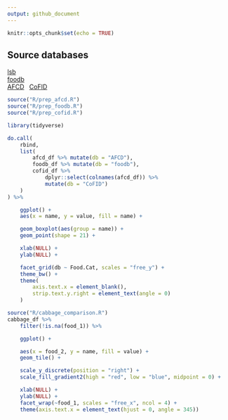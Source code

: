 ```yaml
---
output: github_document
---
```


```r
knitr::opts_chunk$set(echo = TRUE)
```

## Source databases
[lsb](https://www.leibniz-lsb.de/en/research/technology-facilities/databases) \
[foodb](https://foodb.ca/) \
[AFCD](https://www.foodstandards.gov.au/science-data/monitoringnutrients/afcd/australian-food-composition-database-download-excel-files#nutrient) \ 
[CoFID](https://www.gov.uk/government/publications/composition-of-foods-integrated-dataset-cofid)


```r
source("R/prep_afcd.R")
source("R/prep_foodb.R")
source("R/prep_cofid.R")
```


```r
library(tidyverse)

do.call(
    rbind,
    list(
        afcd_df %>% mutate(db = "AFCD"),
        foodb_df %>% mutate(db = "foodb"),
        cofid_df %>%
            dplyr::select(colnames(afcd_df)) %>%
            mutate(db = "CoFID")
    )
) %>%

    ggplot() +
    aes(x = name, y = value, fill = name) +

    geom_boxplot(aes(group = name)) +
    geom_point(shape = 21) +

    xlab(NULL) +
    ylab(NULL) +

    facet_grid(db ~ Food.Cat, scales = "free_y") +
    theme_bw() +
    theme(
        axis.text.x = element_blank(),
        strip.text.y.right = element_text(angle = 0)
    )

```

```r
source("R/cabbage_comparison.R")
cabbage_df %>%
    filter(!is.na(food_1)) %>%

    ggplot() +

    aes(x = food_2, y = name, fill = value) +
    geom_tile() +

    scale_y_discrete(position = "right") +
    scale_fill_gradient2(high = "red", low = "blue", midpoint = 0) +

    xlab(NULL) + 
    ylab(NULL) + 
    facet_wrap(~food_1, scales = "free_x", ncol = 4) +
    theme(axis.text.x = element_text(hjust = 0, angle = 345))

```

